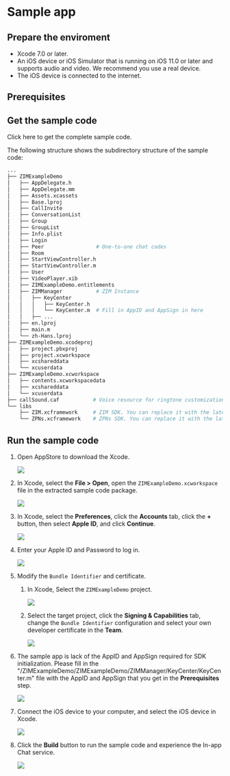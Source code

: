 
# Sample app

<Content2 />

## Prepare the enviroment

* Xcode 7.0 or later.
* An iOS device or iOS Simulator that is running on iOS 11.0 or later and supports audio and video. We recommend you use a real device.
* The iOS device is connected to the internet.

## Prerequisites

<Content />
<Content1 />

## Get the sample code

<Card title="Sample Code" href="https://storage.zego.im/zim/example/ios/ZIMExampleLegacy.zip" target="_blank">Click here to get the complete sample code.</Card>

The following structure shows the subdirectory structure of the sample code:


```bash
...
├── ZIMExampleDemo
│   ├── AppDelegate.h
│   ├── AppDelegate.mm
│   ├── Assets.xcassets
│   ├── Base.lproj
│   ├── CallInvite          
│   ├── ConversationList     
│   ├── Group               
│   ├── GroupList           
│   ├── Info.plist
│   ├── Login                
│   ├── Peer                 # One-to-one chat codes
│   ├── Room                 
│   ├── StartViewController.h
│   ├── StartViewController.m
│   ├── User                 
│   ├── VideoPlayer.xib
│   ├── ZIMExampleDemo.entitlements
│   ├── ZIMManager           # ZIM Instance
│   │   ├── KeyCenter
│   │   │   ├── KeyCenter.h
│   │   │   └── KeyCenter.m  # Fill in AppID and AppSign in here
│   │   ├── ...
│   ├── en.lproj
│   ├── main.m
│   └── zh-Hans.lproj
├── ZIMExampleDemo.xcodeproj
│   ├── project.pbxproj
│   ├── project.xcworkspace
│   ├── xcshareddata
│   └── xcuserdata
├── ZIMExampleDemo.xcworkspace
│   ├── contents.xcworkspacedata
│   ├── xcshareddata
│   └── xcuserdata
├── callSound.caf           # Voice resource for ringtone customization
└── libs
    ├── ZIM.xcframework     # ZIM SDK. You can replace it with the latest version
    └── ZPNs.xcframework    # ZPNs SDK. You can replace it with the latest version
```

## Run the sample code

1. Open AppStore to download the Xcode.

    <Frame width="512" height="auto" caption="">
        <img src="https://storage.zego.im/sdk-doc/Pics/iOS/ZegoExpressEngine/Common/appstore-xcode.png" />
    </Frame>

2. In Xcode, select the **File > Open**, open the `ZIMExampleDemo.xcworkspace` file in the extracted sample code package. 

    <Frame width="512" height="auto" caption="">
        <img src="https://storage.zego.im/sdk-doc/Pics/iOS/ZegoExpressEngine/Common/xcode-open-file.png" />
    </Frame>

3. In Xcode, select the **Preferences**, click the **Accounts** tab, click the **+** button, then select **Apple ID**, and click **Continue**. 

    <Frame width="512" height="auto" caption="">
        <img src="https://storage.zego.im/sdk-doc/Pics/ZIM/iOS/xcode_preferences.png" />
    </Frame>

4. Enter your Apple ID and Password to log in.

    <Frame width="512" height="auto" caption="">
        <img src="https://storage.zego.im/sdk-doc/Pics/iOS/ZegoExpressEngine/Common/xcode-login-apple-id.png" />
    </Frame>

5. Modify the `Bundle Identifier` and certificate. 

    1. In Xcode, Select the `ZIMExampleDemo` project.
    
        <Frame width="512" height="auto" caption="">
            <img src="https://storage.zego.im/sdk-doc/Pics/ZIM/iOS/xcode_select_project_new.png" />
        </Frame>

    2. Select the target project, click the **Signing & Capabilities** tab, change the `Bundle Identifier` configuration and select your own developer certificate in the **Team**.

        <Frame width="512" height="auto" caption="">
            <img src="https://storage.zego.im/sdk-doc/Pics/ZIM/iOS/team_signing_new.png" />
        </Frame>

6. The sample app is lack of the AppID and AppSign required for SDK initialization. Please fill in the "/ZIMExampleDemo/ZIMExampleDemo/ZIMManager/KeyCenter/KeyCenter.m" file with the AppID and AppSign that you get in the **Prerequisites** step.  

    <Frame width="512" height="auto" caption="">
        <img src="https://storage.zego.im/sdk-doc/Pics/ZIM/iOS/iOS_KeyCenter.jpg" />
    </Frame>

7. Connect the iOS device to your computer, and select the iOS device in Xcode. 

    <Frame width="512" height="auto" caption="">
        <img src="https://storage.zego.im/sdk-doc/Pics/ZIM/iOS/xcode_select_device.png" />
    </Frame>

8. Click the **Build** button to run the sample code and experience the In-app Chat service. 

    <Frame width="512" height="auto" caption="">
        <img src="https://storage.zego.im/sdk-doc/Pics/ZIM/iOS/build_and_run.png" />
    </Frame>

